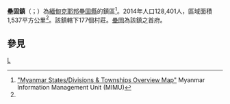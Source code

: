 {{Infobox settlement
|name = 壘固鎮
|native_name = {{lang|my|လွိုင်ကော်‌မြို့နယ်}}
|settlement_type = [[壘固縣|壘固縣]]鎮區
|image_skyline = Entrance of Loikaw.jpg
|image_map = 
|mapsize = 150px
|map_caption = 
|pushpin_label_position = bottom
|pushpin_map = Burma
|pushpin_map_caption = 壘固鎮在緬甸的位置
|seat = [[壘固|壘固]]
|seat_type = 首府
|subdivision_type = 國家
|subdivision_name = {{flag|Burma}}
|subdivision_type1 = [[缅甸行政区划|省]]
|subdivision_name1 = [[克耶邦|克耶邦]]
|subdivision_type2 = [[縣_(緬甸)|縣]]
|subdivision_name2 = [[壘固縣|壘固縣]]
|area_total_km2 = 1,537.0
|population_footnotes =<ref name="citypopulation">[http://www.citypopulation.de/php/myanmar-admin.php MYANMAR: Administrative Division]. Citypopulation. 2015-12-07</ref>
|population = 128,401
|population_as_of = 2014
|population_density_km2 = 83.54
|coordinates_display = inline,title
|coordinates_region = MM
|latNS = N
|latd = 19
|latm = 40
|lats = 00
|longEW = E
|longd = 97
|longm = 13
|longs = 00
|elevation_ft = 
|elevation_m = 
|timezone = [[Myanmar_Standard_Time|MST]]
|utc_offset = +6:30
|website =
}}

'''壘固鎮'''（{{lang-my|လွိုင်ကော်‌မြို့နယ်}}；{{lang-en|Loikaw Township}}）為[[緬甸|緬甸]][[克耶邦|克耶邦]][[壘固縣|壘固縣]]的鎮區<ref name="MIMU001">[http://www.burmalibrary.org/docs6/MIMU001_A3_SD%20&%20Township%20Overview.pdf "Myanmar States/Divisions & Townships Overview Map"] {{webarchive|url=https://web.archive.org/web/20101203160828/http://www.burmalibrary.org/docs6/MIMU001_A3_SD%20%26%20Township%20Overview.pdf |date=2010-12-03 }} Myanmar Information Management Unit (MIMU)</ref>。2014年人口128,401人，區域面積1,537平方公里<ref name=citypopulation/>。該鎮轄下177個村莊。[[壘固|壘固]]為該鎮之首府。

==參見==
{{Reflist}}

{{克耶邦行政區劃|state=collapsed}}

[[Category:克耶邦鎮區|L]]

{{Burma-geo-stub}}